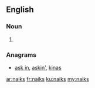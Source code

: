 ==English==

===Noun===
{{head|en}}

# {{plural of|naik}}

===Anagrams===
* [[ask in#English|ask in]], [[askin'#English|askin']], [[kinas#English|kinas]]

[[ar:naiks]]
[[fr:naiks]]
[[ku:naiks]]
[[my:naiks]]